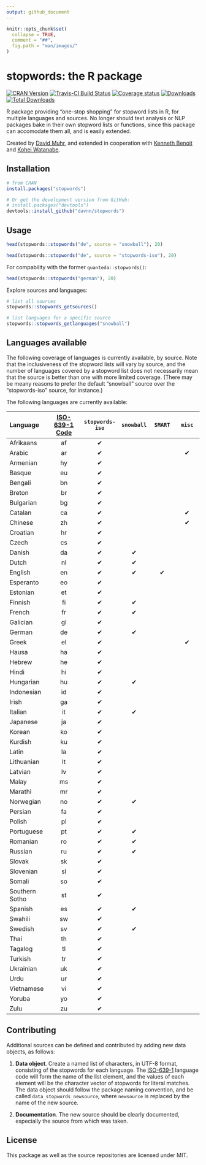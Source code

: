 ```yaml
---
output: github_document
---
```


```r
knitr::opts_chunk$set(
  collapse = TRUE,
  comment = "##",
  fig.path = "man/images/"
)
```

# stopwords: the R package

[![CRAN Version](https://www.r-pkg.org/badges/version/stopwords)](https://CRAN.R-project.org/package=stopwords)
[![Travis-CI Build Status](https://travis-ci.org/davnn/stopwords.svg?branch=master)](https://travis-ci.org/davnn/stopwords)
[![Coverage status](https://codecov.io/gh/davnn/stopwords/branch/master/graph/badge.svg)](https://codecov.io/github/davnn/stopwords?branch=master)
[![Downloads](https://cranlogs.r-pkg.org/badges/stopwords)](https://CRAN.R-project.org/package=stopwords)
[![Total Downloads](https://cranlogs.r-pkg.org/badges/grand-total/stopwords?color=orange)](https://CRAN.R-project.org/package=stopwords)

R package providing "one-stop shopping" for stopword lists in R, for multiple languages and sources. No longer should text analysis or NLP packages bake in their own stopword lists or functions, since this package can accomodate them all, and is easily extended.

Created by [David Muhr](https://github.com/davnn), and extended in cooperation with [Kenneth Benoit](https://github.com/kbenoit) and [Kohei Watanabe](https://github.com/koheiw).

## Installation

```r
# from CRAN
install.packages("stopwords")

# Or get the development version from GitHub:
# install.packages("devtools")
devtools::install_github("davnn/stopwords")
```

## Usage

```r
head(stopwords::stopwords("de", source = "snowball"), 20)

head(stopwords::stopwords("de", source = "stopwords-iso"), 20)
```

For compability with the former `quanteda::stopwords()`:

```r
head(stopwords::stopwords("german"), 20)
```

Explore sources and languages:

```r
# list all sources
stopwords::stopwords_getsources()

# list languages for a specific source
stopwords::stopwords_getlanguages("snowball")
```

## Languages available

The following coverage of languages is currently available, by source. Note that the inclusiveness of the stopword lists will vary by source, and the number of languages covered by a stopword list does not necessarily mean that the source is better than one with more limited coverage. (There may be meany reasons to prefer the default "snowball" source over the "stopwords-iso" source, for instance.)

The following languages are currently available:

|	Language	      |	[ISO-639-1 Code](https://en.wikipedia.org/wiki/List_of_ISO_639-1_codes) | `stopwords-iso` | `snowball`	| `SMART`	|	`misc`	|
|:----------------|:--------------:|:---------------:|:----------:|:----------:|:----------:| 								
|	 Afrikaans	|	af	|	✔	|		|		|		|
|	 Arabic	|	ar	|	✔	|		|		|	✔	|
|	 Armenian	|	hy	|	✔	|		|		|		|
|	 Basque	|	eu	|	✔	|		|		|		|
|	 Bengali	|	bn	|	✔	|		|		|		|
|	 Breton	|	br	|	✔	|		|		|		|
|	 Bulgarian	|	bg	|	✔	|		|		|		|
|	 Catalan	|	ca	|	✔	|		|		|	✔	|
|	 Chinese	|	zh	|	✔	|		|		|	✔	|
|	 Croatian	|	hr	|	✔	|		|		|		|
|	 Czech	|	cs	|	✔	|		|		|		|
|	 Danish	|	da	|	✔	|	✔	|		|		|
|	 Dutch	|	nl	|	✔	|	✔	|		|		|
|	 English	|	en	|	✔	|	✔	|	✔	|		|
|	 Esperanto	|	eo	|	✔	|		|		|		|
|	 Estonian	|	et	|	✔	|		|		|		|
|	 Finnish	|	fi	|	✔	|	✔	|		|		|
|	 French	|	fr	|	✔	|	✔	|		|		|
|	 Galician	|	gl	|	✔	|		|		|		|
|	 German	|	de	|	✔	|	✔	|		|		|
|	 Greek	|	el	|	✔	|		|		|	✔	|
|	 Hausa	|	ha	|	✔	|		|		|		|
|	 Hebrew	|	he	|	✔	|		|		|		|
|	 Hindi	|	hi	|	✔	|		|		|		|
|	 Hungarian	|	hu	|	✔	|	✔	|		|		|
|	 Indonesian	|	id	|	✔	|		|		|		|
|	 Irish	|	ga	|	✔	|		|		|		|
|	 Italian	|	it	|	✔	|	✔	|		|		|
|	 Japanese	|	ja	|	✔	|		|		|		|
|	 Korean	|	ko	|	✔	|		|		|		|
|	 Kurdish	|	ku	|	✔	|		|		|		|
|	 Latin	|	la	|	✔	|		|		|		|
|	 Lithuanian	|	lt	|	✔	|		|		|		|
|	 Latvian	|	lv	|	✔	|		|		|		|
|	 Malay	|	ms	|	✔	|		|		|		|
|	 Marathi	|	mr	|	✔	|		|		|		|
|	 Norwegian	|	no	|	✔	|	✔	|		|		|
|	 Persian	|	fa	|	✔	|		|		|		|
|	 Polish	|	pl	|	✔	|		|		|		|
|	 Portuguese	|	pt	|	✔	|	✔	|		|		|
|	 Romanian	|	ro	|	✔	|	✔	|		|		|
|	 Russian	|	ru	|	✔	|	✔	|		|		|
|	 Slovak	|	sk	|	✔	|		|		|		|
|	 Slovenian	|	sl	|	✔	|		|		|		|
|	 Somali	|	so	|	✔	|		|		|		|
|	 Southern Sotho	|	st	|	✔	|		|		|		|
|	 Spanish	|	es	|	✔	|	✔	|		|		|
|	 Swahili	|	sw	|	✔	|		|		|		|
|	 Swedish	|	sv	|	✔	|	✔	|		|		|
|	 Thai	|	th	|	✔	|		|		|		|
|	 Tagalog	|	tl	|	✔	|		|		|		|
|	 Turkish	|	tr	|	✔	|		|		|		|
|	 Ukrainian	|	uk	|	✔	|		|		|		|
|	 Urdu	|	ur	|	✔	|		|		|		|
|	 Vietnamese	|	vi	|	✔	|		|		|		|
|	 Yoruba	|	yo	|	✔	|		|		|		|
|	 Zulu	|	zu	|	✔	|		|		|		|

## Contributing

Additional sources can be defined and contributed by adding new data objects, as follows:

1. **Data object**.  Create a named list of characters, in UTF-8 format, consisting of the stopwords for each language. The [ISO-639-1](https://en.wikipedia.org/wiki/List_of_ISO_639-1_codes) language code will form the name of the list element, and the values of each element will be the character vector of stopwords for literal matches. The data object should follow the package naming convention, and be called `data_stopwords_newsource`, where `newsource` is replaced by the name of the new source.

2. **Documentation**.  The new source should be clearly documented, especially the source from which was taken.

## License

This package as well as the source repositories are licensed under MIT.
